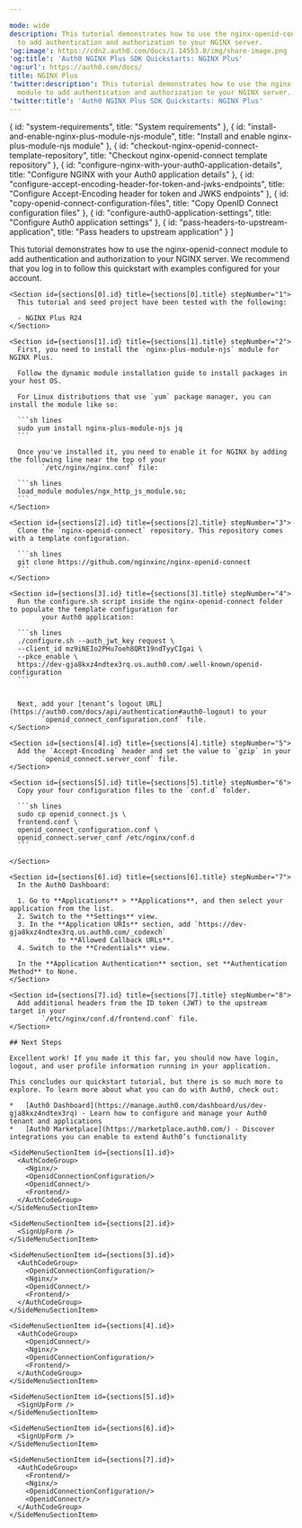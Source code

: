 ```yaml
---

mode: wide
description: This tutorial demonstrates how to use the nginx-openid-connect module
  to add authentication and authorization to your NGINX server.
'og:image': https://cdn2.auth0.com/docs/1.14553.0/img/share-image.png
'og:title': 'Auth0 NGINX Plus SDK Quickstarts: NGINX Plus'
'og:url': https://auth0.com/docs/
title: NGINX Plus
'twitter:description': This tutorial demonstrates how to use the nginx-openid-connect
  module to add authentication and authorization to your NGINX server.
'twitter:title': 'Auth0 NGINX Plus SDK Quickstarts: NGINX Plus'
---
```



  { id: "system-requirements", title: "System requirements" },
  { id: "install-and-enable-nginx-plus-module-njs-module", title: "Install and enable nginx-plus-module-njs module" },
  { id: "checkout-nginx-openid-connect-template-repository", title: "Checkout nginx-openid-connect template repository" },
  { id: "configure-nginx-with-your-auth0-application-details", title: "Configure NGINX with your Auth0 application details" },
  { id: "configure-accept-encoding-header-for-token-and-jwks-endpoints", title: "Configure Accept-Encoding header for token and JWKS endpoints" },
  { id: "copy-openid-connect-configuration-files", title: "Copy OpenID Connect configuration files" },
  { id: "configure-auth0-application-settings", title: "Configure Auth0 application settings" },
  { id: "pass-headers-to-upstream-application", title: "Pass headers to upstream application" }
]

<Recipe>
  <Content>
    This tutorial demonstrates how to use the nginx-openid-connect module to add authentication and authorization to
        your NGINX server. We recommend that you log in to follow this quickstart with examples configured for your account.

    <Section id={sections[0].id} title={sections[0].title} stepNumber="1">
      This tutorial and seed project have been tested with the following:

      - NGINX Plus R24
    </Section>

    <Section id={sections[1].id} title={sections[1].title} stepNumber="2">
      First, you need to install the `nginx-plus-module-njs` module for NGINX Plus.

      Follow the dynamic module installation guide to install packages in your host OS.

      For Linux distributions that use `yum` package manager, you can install the module like so:

      ```sh lines
      sudo yum install nginx-plus-module-njs jq
      ```

      Once you've installed it, you need to enable it for NGINX by adding the following line near the top of your
            `/etc/nginx/nginx.conf` file:

      ```sh lines
      load_module modules/ngx_http_js_module.so;
      ```
    </Section>

    <Section id={sections[2].id} title={sections[2].title} stepNumber="3">
      Clone the `nginx-openid-connect` repository. This repository comes with a template configuration.

      ```sh lines
      git clone https://github.com/nginxinc/nginx-openid-connect
      ```
    </Section>

    <Section id={sections[3].id} title={sections[3].title} stepNumber="4">
      Run the configure.sh script inside the nginx-openid-connect folder to populate the template configuration for
            your Auth0 application:

      ```sh lines
      ./configure.sh --auth_jwt_key request \
      --client_id mz9iNEIo2PHu7oeh8QRt19ndTyyCIgai \
      --pkce_enable \
      https://dev-gja8kxz4ndtex3rq.us.auth0.com/.well-known/openid-configuration
      ```


      Next, add your [tenant’s logout URL](https://auth0.com/docs/api/authentication#auth0-logout) to your
            `openid_connect_configuration.conf` file.
    </Section>

    <Section id={sections[4].id} title={sections[4].title} stepNumber="5">
      Add the `Accept-Encoding` header and set the value to `gzip` in your
            `openid_connect.server_conf` file.
    </Section>

    <Section id={sections[5].id} title={sections[5].title} stepNumber="6">
      Copy your four configuration files to the `conf.d` folder.

      ```sh lines
      sudo cp openid_connect.js \ 
      frontend.conf \
      openid_connect_configuration.conf \
      openid_connect.server_conf /etc/nginx/conf.d
      ```

    </Section>

    <Section id={sections[6].id} title={sections[6].title} stepNumber="7">
      In the Auth0 Dashboard:

      1. Go to **Applications** > **Applications**, and then select your application from the list.
      2. Switch to the **Settings** view.
      3. In the **Application URIs** section, add `https://dev-gja8kxz4ndtex3rq.us.auth0.com/_codexch`
                to **Allowed Callback URLs**.
      4. Switch to the **Credentials** view.

      In the **Application Authentication** section, set **Authentication Method** to None.
    </Section>

    <Section id={sections[7].id} title={sections[7].title} stepNumber="8">
      Add additional headers from the ID token (JWT) to the upstream target in your
            `/etc/nginx/conf.d/frontend.conf` file.
    </Section>

    ## Next Steps

    Excellent work! If you made it this far, you should now have login, logout, and user profile information running in your application.

    This concludes our quickstart tutorial, but there is so much more to explore. To learn more about what you can do with Auth0, check out:

    *   [Auth0 Dashboard](https://manage.auth0.com/dashboard/us/dev-gja8kxz4ndtex3rq) - Learn how to configure and manage your Auth0 tenant and applications
    *   [Auth0 Marketplace](https://marketplace.auth0.com/) - Discover integrations you can enable to extend Auth0’s functionality
  </Content>

  <SideMenu sections={sections}>
    <SideMenuSectionItem id={sections[0].id}>
      <SignUpForm />
    </SideMenuSectionItem>

    <SideMenuSectionItem id={sections[1].id}>
      <AuthCodeGroup>
        <Nginx/>
        <OpenidConnectionConfiguration/>
        <OpenidConnect/>
        <Frontend/>
      </AuthCodeGroup>
    </SideMenuSectionItem>

    <SideMenuSectionItem id={sections[2].id}>
      <SignUpForm />
    </SideMenuSectionItem>

    <SideMenuSectionItem id={sections[3].id}>
      <AuthCodeGroup>
        <OpenidConnectionConfiguration/>
        <Nginx/>
        <OpenidConnect/>
        <Frontend/>
      </AuthCodeGroup>
    </SideMenuSectionItem>

    <SideMenuSectionItem id={sections[4].id}>
      <AuthCodeGroup>
        <OpenidConnect/>
        <Nginx/>
        <OpenidConnectionConfiguration/>
        <Frontend/>
      </AuthCodeGroup>
    </SideMenuSectionItem>

    <SideMenuSectionItem id={sections[5].id}>
      <SignUpForm />
    </SideMenuSectionItem>

    <SideMenuSectionItem id={sections[6].id}>
      <SignUpForm />
    </SideMenuSectionItem>

    <SideMenuSectionItem id={sections[7].id}>
      <AuthCodeGroup>
        <Frontend/>
        <Nginx/>
        <OpenidConnectionConfiguration/>
        <OpenidConnect/>
      </AuthCodeGroup>
    </SideMenuSectionItem>

  </SideMenu>
</Recipe>
